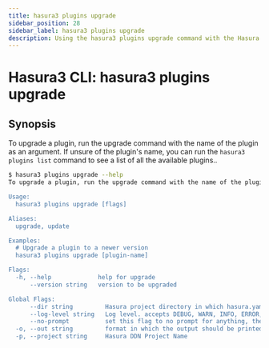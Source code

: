 ```yaml
---
title: hasura3 plugins upgrade
sidebar_position: 28
sidebar_label: hasura3 plugins upgrade
description: Using the hasura3 plugins upgrade command with the Hasura CLI
---
```


# Hasura3 CLI: hasura3 plugins upgrade 

## Synopsis
To upgrade a plugin, run the upgrade command with the name of the plugin as an argument. If unsure of the plugin's name, you can run the `hasura3 plugins list` command to see a list of all the available plugins..

```bash
$ hasura3 plugins upgrade --help
To upgrade a plugin, run the upgrade command with the name of the plugin as an argument. If unsure of the plugin's name, you can run the `hasura3 plugins list` command to see a list of all the available plugins.

Usage:
  hasura3 plugins upgrade [flags]

Aliases:
  upgrade, update

Examples:
  # Upgrade a plugin to a newer version
  hasura3 plugins upgrade [plugin-name]

Flags:
  -h, --help             help for upgrade
      --version string   version to be upgraded

Global Flags:
      --dir string         Hasura project directory in which hasura.yaml is present (default ".")
      --log-level string   Log level. accepts DEBUG, WARN, INFO, ERROR, FATAL (default "INFO")
      --no-prompt          set this flag to no prompt for anything, the command fails if any input is missing
  -o, --out string         format in which the output should be printed, accepts table, json and yaml (default "table")
  -p, --project string     Hasura DDN Project Name
```

